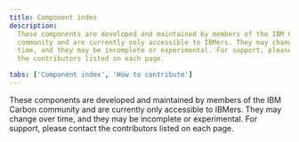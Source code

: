 ```yaml
---
title: Component index
description:
  These components are developed and maintained by members of the IBM Carbon
  community and are currently only accessible to IBMers. They may change over
  time, and they may be incomplete or experimental. For support, please contact
  the contributors listed on each page.

tabs: ['Component index', 'How to contribute']
---
```



<PageDescription>

These components are developed and maintained by members of the IBM Carbon
community and are currently only accessible to IBMers. They may change over
time, and they may be incomplete or experimental. For support, please contact
the contributors listed on each page.

</PageDescription>

<ComponentIndexPage />
